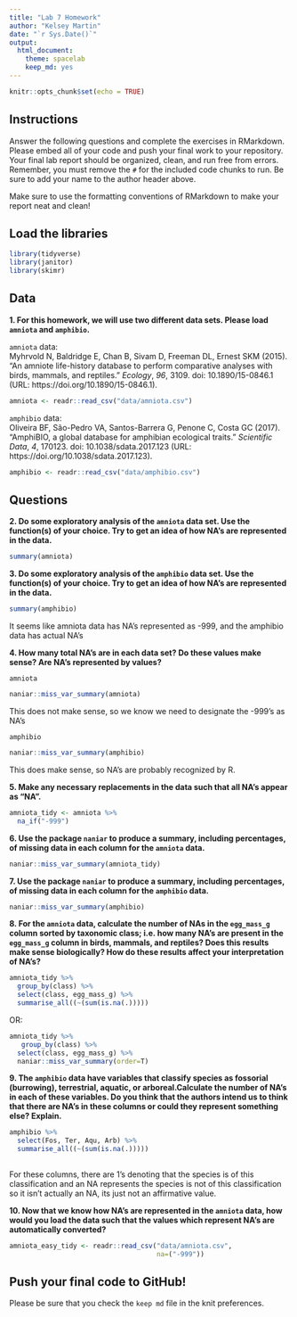 ```yaml
---
title: "Lab 7 Homework"
author: "Kelsey Martin"
date: "`r Sys.Date()`"
output:
  html_document: 
    theme: spacelab
    keep_md: yes
---
```


```r
knitr::opts_chunk$set(echo = TRUE)
```

## Instructions
Answer the following questions and complete the exercises in RMarkdown. Please embed all of your code and push your final work to your repository. Your final lab report should be organized, clean, and run free from errors. Remember, you must remove the `#` for the included code chunks to run. Be sure to add your name to the author header above.  

Make sure to use the formatting conventions of RMarkdown to make your report neat and clean!  

## Load the libraries
```r
library(tidyverse)
library(janitor)
library(skimr)
``` 

## Data
**1. For this homework, we will use two different data sets. Please load `amniota` and `amphibio`.**  

`amniota` data:  
Myhrvold N, Baldridge E, Chan B, Sivam D, Freeman DL, Ernest SKM (2015). “An amniote life-history
database to perform comparative analyses with birds, mammals, and reptiles.” _Ecology_, *96*, 3109.
doi: 10.1890/15-0846.1 (URL: https://doi.org/10.1890/15-0846.1).
```r
amniota <- readr::read_csv("data/amniota.csv")
```

`amphibio` data:  
Oliveira BF, São-Pedro VA, Santos-Barrera G, Penone C, Costa GC (2017). “AmphiBIO, a global database
for amphibian ecological traits.” _Scientific Data_, *4*, 170123. doi: 10.1038/sdata.2017.123 (URL:
https://doi.org/10.1038/sdata.2017.123).
```r
amphibio <- readr::read_csv("data/amphibio.csv")
```

## Questions  
**2. Do some exploratory analysis of the `amniota` data set. Use the function(s) of your choice. Try to get an idea of how NA's are represented in the data.**  
```r
summary(amniota)
```

**3. Do some exploratory analysis of the `amphibio` data set. Use the function(s) of your choice. Try to get an idea of how NA's are represented in the data.**  
```r
summary(amphibio)
```

It seems like amniota data has NA's represented as -999, and the amphibio data has actual NA's

**4. How many total NA's are in each data set? Do these values make sense? Are NA's represented by values?**   

`amniota`  
```r
naniar::miss_var_summary(amniota)
```
This does not make sense, so we know we need to designate the -999's as NA's

`amphibio`  
```r
naniar::miss_var_summary(amphibio)
```

This does make sense, so NA's are probably recognized by R.

**5. Make any necessary replacements in the data such that all NA's appear as "NA".**   
```r
amniota_tidy <- amniota %>% 
  na_if("-999")
```

**6. Use the package `naniar` to produce a summary, including percentages, of missing data in each column for the `amniota` data.**  
```r
naniar::miss_var_summary(amniota_tidy)
```

**7. Use the package `naniar` to produce a summary, including percentages, of missing data in each column for the `amphibio` data.**
```r
naniar::miss_var_summary(amphibio)
```

**8. For the `amniota` data, calculate the number of NAs in the `egg_mass_g` column sorted by taxonomic class; i.e. how many NA's are present in the `egg_mass_g` column in birds, mammals, and reptiles? Does this results make sense biologically? How do these results affect your interpretation of NA's?**  
```r

amniota_tidy %>% 
  group_by(class) %>% 
  select(class, egg_mass_g) %>% 
  summarise_all((~(sum(is.na(.)))))

```
OR:

```r
amniota_tidy %>% 
   group_by(class) %>%
  select(class, egg_mass_g) %>% 
  naniar::miss_var_summary(order=T)
```


**9. The `amphibio` data have variables that classify species as fossorial (burrowing), terrestrial, aquatic, or arboreal.Calculate the number of NA's in each of these variables. Do you think that the authors intend us to think that there are NA's in these columns or could they represent something else? Explain.**


```r
amphibio %>% 
  select(Fos, Ter, Aqu, Arb) %>%
  summarise_all((~(sum(is.na(.)))))
  
```
For these columns, there are 1's denoting that the species is of this classification and an NA represents the species is not of this classification so it isn't actually an NA, its just not an affirmative value.


**10. Now that we know how NA's are represented in the `amniota` data, how would you load the data such that the values which represent NA's are automatically converted?**
```r
amniota_easy_tidy <- readr::read_csv("data/amniota.csv", 
                                     na=("-999"))
```

## Push your final code to GitHub!
Please be sure that you check the `keep md` file in the knit preferences.  
